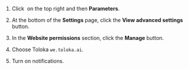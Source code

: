 1. Click <img src="https://tlkfrontprod.azureedge.net/portal-production/static/uploaded/images/1676733323602/1676733323602_original_svg.svg" alt="" /> on the top right and then **Parameters**.

1. At the bottom of the **Settings** page, click the **View advanced settings** button.

1. In the **Website permissions** section, click the **Manage** button.

1. Choose Toloka `we.toloka.ai`.

1. Turn on notifications.

